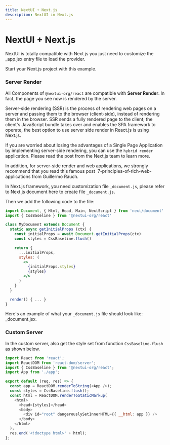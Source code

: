 ```yaml
---
title: NextUI + Next.js
description: NextUI in Next.js
---
```


# NextUI + Next.js

NextUI is totally compatible with <Link target="_blank" color rel="nofollow" href="https://nextjs.org">Next.js</Link> you just need to customize the <Link target="_blank" color rel="nofollow" href="https://nextjs.org/docs/advanced-features/custom-app">\_app.jsx</Link> entry file to load the provider.

Start your Next.js project with <Link target="\_blank" color rel="nofollow" href="https://github.com/nextui-org/nextui/tree/main/examples/create-next-app"> this example</Link>.

### Server Render

All Components of `@nextui-org/react` are compatible with **Server Render**. In fact, the page you see now is rendered by the server.

Server-side rendering (SSR) is the process of rendering web pages on a server and passing them to the browser (client-side),
instead of rendering them in the browser. SSR sends a fully rendered page to the client; the client's JavaScript
bundle takes over and enables the SPA framework to operate, the best option to use server side render in React.js is using <Link target="_blank" color rel="nofollow" href="https://nextjs.org">Next.js</Link>.

If you are worried about losing the advantages of a Single Page Application by implementing server-side rendering, you can use the `hybrid render` application.
Please read <Link color href="https://nextjs.org/blog/next-9-3#next-gen-static-site-generation-ssg-support" rel="nofollow">
the post from the Next.js team</Link> to learn more.

<Text>
  In addition, for <Text b>server-side render</Text> and web applications, we
  strongly recommend that you read this famous post&nbsp;
  <Link
    color
    href="https://rauchg.com/2014/7-principles-of-rich-web-applications"
    rel="nofollow"
    target="_blank"
  >
    7-principles-of-rich-web-applications
  </Link> from <Text em>Guillermo Rauch</Text>.
</Text>

<Spacer y={1} />

In <Link target="_blank" color rel="nofollow" href="https://nextjs.org">Next.js</Link> framework, you need customization file `_document.js`,
please refer to <Link target="_blank" href="https://nextjs.org/docs/advanced-features/custom-document" rel="nofollow">Next.js document here</Link>
to create file `_document.js`.

Then we add the following code to the file:

```jsx
import Document, { Html, Head, Main, NextScript } from 'next/document'
import { CssBaseline } from '@nextui-org/react'

class MyDocument extends Document {
  static async getInitialProps (ctx) {
    const initialProps = await Document.getInitialProps(ctx)
    const styles = CssBaseline.flush()

    return {
      ...initialProps,
      styles: (
        <>
          {initialProps.styles}
          {styles}
        </>
      )
    }
  }

  render() { ... }
}
```

Here's an example of what your `_document.js` file should look like: <Link target="_blank" href="https://github.com/nextui-org/nextui/blob/main/examples/create-next-app/pages/_document.js" rel="nofollow" color>\_document.jsx</Link>.

### Custom Server

In the custom server, also get the style set from function `CssBaseline.flush` as shown below.

```js
import React from 'react';
import ReactDOM from 'react-dom/server';
import { CssBaseline } from '@nextui-org/react';
import App from './app';

export default (req, res) => {
  const app = ReactDOM.renderToString(<App />);
  const styles = CssBaseline.flush();
  const html = ReactDOM.renderToStaticMarkup(
    <html>
      <head>{styles}</head>
      <body>
        <div id="root" dangerouslySetInnerHTML={{ __html: app }} />
      </body>
    </html>
  );
  res.end('<!doctype html>' + html);
};
```

